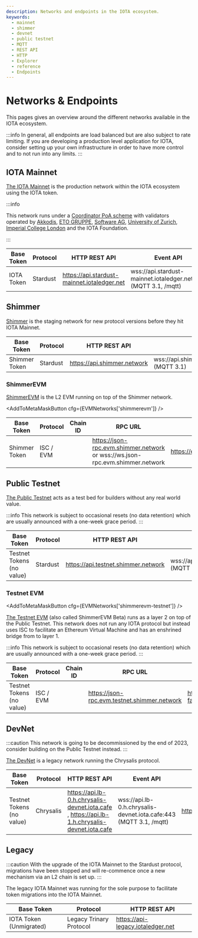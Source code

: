 ```yaml
---
description: Networks and endpoints in the IOTA ecosystem.
keywords:
  - mainnet
  - shimmer
  - devnet
  - public testnet
  - MQTT
  - REST API
  - HTTP
  - Explorer
  - reference
  - Endpoints
---
```



# Networks & Endpoints

This pages gives an overview around the different networks available in the IOTA ecosystem.

:::info
In general, all endpoints are load balanced but are also subject to rate limiting.
If you are developing a production level application for IOTA, consider setting up your own infrastructure in order to
have more control and to not run into any limits.
:::

## IOTA Mainnet

[The IOTA Mainnet](https://explorer.iota.org/mainnet) is the production network within the IOTA ecosystem using the IOTA
token.

:::info

This network runs under a [Coordinator PoA scheme](/learn/protocols/coordinator/) with validators operated by [Akkodis](https://www.akkodis.com), [ETO GRUPPE](https://www.etogruppe.com/), [Software AG](https://softwareag.com/), [University of Zurich](https://www.uzh.ch/cmsssl/en.html), [Imperial College London](https://www.imperial.ac.uk) and the IOTA Foundation.

:::

| Base Token | Protocol | HTTP REST API                               | Event API                                                       | Permanode API                                     |
| ---------- | -------- | ------------------------------------------- | --------------------------------------------------------------- | ------------------------------------------------- |
| IOTA Token | Stardust | https://api.stardust-mainnet.iotaledger.net | wss://api.stardust-mainnet.iotaledger.net:443 (MQTT 3.1, /mqtt) | https://chronicle.stardust-mainnet.iotaledger.net |

## Shimmer

[Shimmer](https://explorer.iota.org/shimmer) is the staging network for new protocol versions before they hit IOTA
Mainnet.

| Base Token    | Protocol | HTTP REST API               | Event API                                            | Permanode API                     |
| ------------- | -------- | --------------------------- | ---------------------------------------------------- | --------------------------------- |
| Shimmer Token | Stardust | https://api.shimmer.network | wss://api.shimmer.network:443/api/mqtt/v1 (MQTT 3.1) | https://chronicle.shimmer.network |

### ShimmerEVM

[ShimmerEVM](https://explorer.evm.shimmer.network/) is the L2 EVM running on top of the Shimmer network.

<AddToMetaMaskButton cfg={EVMNetworks['shimmerevm']} />

| Base Token    | Protocol  | Chain ID | RPC URL                                                                       | Explorer                             |
| ------------- | --------- | -------- | ----------------------------------------------------------------------------- | ------------------------------------ |
| Shimmer Token | ISC / EVM | <ChainId url='https://json-rpc.evm.shimmer.network'/>      | https://json-rpc.evm.shimmer.network or wss://ws.json-rpc.evm.shimmer.network | https://explorer.evm.shimmer.network |

## Public Testnet

[The Public Testnet](https://explorer.iota.org/testnet) acts as a test bed for builders without any real world value.

:::info
This network is subject to occasional resets (no data retention) which are usually announced with a one-week grace period.
:::

| Base Token                | Protocol | HTTP REST API                       | Event API                                                    | Permanode API                             | Faucet                                 |
| ------------------------- | -------- | ----------------------------------- | ------------------------------------------------------------ | ----------------------------------------- | -------------------------------------- |
| Testnet Tokens (no value) | Stardust | https://api.testnet.shimmer.network | wss://api.testnet.shimmer.network:443/api/mqtt/v1 (MQTT 3.1) | https://chronicle.testnet.shimmer.network | https://faucet.testnet.shimmer.network |

### Testnet EVM

<AddToMetaMaskButton cfg={EVMNetworks['shimmerevm-testnet']} />

[The Testnet EVM](https://explorer.evm.testnet.shimmer.network/) (also called ShimmerEVM Beta) runs as a layer 2 on top
of the Public Testnet. This network does not run
any IOTA protocol but instead uses ISC to facilitate an Ethereum Virtual Machine and has an enshrined bridge from to
layer 1.

:::info
This network is subject to occasional resets (no data retention) which are usually announced with a one-week grace period.
:::

| Base Token                | Protocol  | Chain ID | RPC URL                                      | Faucet                                     | Explorer                                     |
| ------------------------- | --------- | -------- | -------------------------------------------- | ------------------------------------------ | -------------------------------------------- |
| Testnet Tokens (no value) | ISC / EVM | <ChainId url='https://json-rpc.evm.testnet.shimmer.network'/> | https://json-rpc.evm.testnet.shimmer.network | https://evm-faucet.testnet.shimmer.network | https://explorer.evm.testnet.shimmer.network |

## DevNet

:::caution
This network is going to be decommissioned by the end of 2023,
consider building on the Public Testnet instead.
:::

[The DevNet](https://explorer.iota.org/legacy-mainnet) is a legacy network running the Chrysalis protocol.

| Base Token                | Protocol  | HTTP REST API                                                                                         | Event API                                                         | Permanode API                             | Faucet                                 |
| ------------------------- | --------- | ----------------------------------------------------------------------------------------------------- | ----------------------------------------------------------------- | ----------------------------------------- | -------------------------------------- |
| Testnet Tokens (no value) | Chrysalis | https://api.lb-0.h.chrysalis-devnet.iota.cafe , https://api.lb-1.h.chrysalis-devnet.iota.cafe | wss://api.lb-0.h.chrysalis-devnet.iota.cafe:443 (MQTT 3.1, /mqtt) | https://chronicle.testnet.shimmer.network | https://faucet.testnet.shimmer.network |

## Legacy

:::caution
With the upgrade of the IOTA Mainnet to the Stardust protocol, migrations have been stopped and will re-commence
once a new mechanism via an L2 chain is set up.
:::

The legacy IOTA Mainnet was running for the sole purpose to facilitate token migrations into the IOTA Mainnet.

| Base Token              | Protocol                | HTTP REST API                     |
| ----------------------- | ----------------------- | --------------------------------- |
| IOTA Token (Unmigrated) | Legacy Trinary Protocol | https://api-legacy.iotaledger.net |
